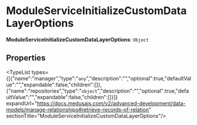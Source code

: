 
# ModuleServiceInitializeCustomDataLayerOptions

 **ModuleServiceInitializeCustomDataLayerOptions**: `Object`

## Properties

<TypeList types={[{"name":"manager","type":"`any`","description":"","optional":true,"defaultValue":"","expandable":false,"children":[]},{"name":"repositories","type":"`object`","description":"","optional":true,"defaultValue":"","expandable":false,"children":[]}]} expandUrl="https://docs.medusajs.com/v2/advanced-development/data-models/manage-relationships#retrieve-records-of-relation" sectionTitle="ModuleServiceInitializeCustomDataLayerOptions"/>
